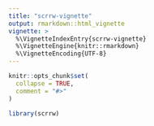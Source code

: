 ---
title: "scrrw-vignette"
output: rmarkdown::html_vignette
vignette: >
  %\VignetteIndexEntry{scrrw-vignette}
  %\VignetteEngine{knitr::rmarkdown}
  %\VignetteEncoding{UTF-8}
---

```{r, include = FALSE}
knitr::opts_chunk$set(
  collapse = TRUE,
  comment = "#>"
)
```

```{r setup}
library(scrrw)
```
